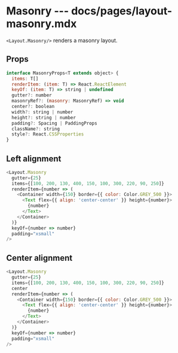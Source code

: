 # Masonry --- docs/pages/layout-masonry.mdx

`<Layout.Masonry/>` renders a masonry layout.

## Props

```js
interface MasonryProps<T extends object> {
  items: T[]
  renderItem: (item: T) => React.ReactElement
  keyOf: (item: T) => string | undefined
  gutter?: number
  masonryRef?: (masonry: MasonryRef) => void
  center?: boolean
  width?: string | number
  height?: string | number
  padding?: Spacing | PaddingProps
  className?: string
  style?: React.CSSProperties
}
```

## Left alignment

```js live=true
<Layout.Masonry
  gutter={25}
  items={[100, 200, 130, 400, 150, 100, 300, 220, 90, 250]}
  renderItem={number => (
    <Container width={150} border={{ color: Color.GREY_500 }}>
      <Text flex={{ align: 'center-center' }} height={number}>
        {number}
      </Text>
    </Container>
  )}
  keyOf={number => number}
  padding="xsmall"
/>
```

## Center alignment

```js live=true
<Layout.Masonry
  gutter={25}
  items={[100, 200, 130, 400, 150, 100, 300, 220, 90, 250]}
  center
  renderItem={number => (
    <Container width={150} border={{ color: Color.GREY_500 }}>
      <Text flex={{ align: 'center-center' }} height={number}>
        {number}
      </Text>
    </Container>
  )}
  keyOf={number => number}
  padding="xsmall"
/>
```
